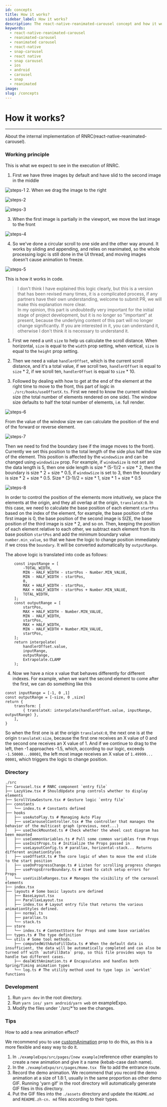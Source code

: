 ```yaml
---
id: concepts
title: How it works?
sidebar_label: How it works?
description: The react-native-reanimated-carousel concept and how it works.
keywords:
  - react-native-reanimated-carousel
  - reanimated-carousel
  - reanimated carousel
  - react-native
  - snap-carousel
  - react native
  - snap carousel
  - ios
  - android
  - carousel
  - snap
  - reanimated
image: 
slug: /concepts
---
```


# How it works?
---

About the internal implementation of RNRC(react-native-reanimated-carousel).

### Working principle
This is what we expect to see in the execution of RNRC.

1. First we have three images by default and have slid to the second image in the middle

![steps-1](../assets/steps-1.png)
2. When we drag the image to the right

![steps-2](../assets/steps-2.png)

![steps-3](../assets/steps-3.png)

3. When the first image is partially in the viewport, we move the last image to the front

![steps-4](../assets/steps-4.png)

4. So we've done a circular scroll to one side and the other way around. It works by sliding and appending, and relies on reanimated, so the whole processing logic is still done in the UI thread, and moving images doesn't cause animation to freeze.

![steps-5](../assets/steps-5.png)

This is how it works in code.

> I don't think I have explained this logic clearly, but this is a version that has been revised many times, it is a complicated process, if any partners have their own understanding, welcome to submit PR, we will make this explanation more clear.  
> In my opinion, this part is undoubtedly very important for the initial stage of project development, but it is no longer so "important" at present, because the underlying content of this part will no longer change significantly. If you are interested in it, you can understand it, otherwise I don't think it is necessary to understand it.  

1. First we need a unit `size` to help us calculate the scroll distance. When horizontal, `size` is equal to the `width` prop setting, when vertical, `size` is equal to the `height` prop setting.

2. Then we need a value `handlerOffset`, which is the current scroll distance, and it's a total value, if we scroll two, `handlerOffset` is equal to `size` * 2, if we scroll ten, `handlerOffset` is equal to `size` * 10.

3. Followed by dealing with how to get at the end of the element at the right time to move to the front, this part of logic in `./src/hooks/useOffsetX.ts`. First we need to know the current window size (the total number of elements rendered on one side). The window size defaults to half the total number of elements, i.e. full render.

![steps-6](../assets/steps-6.jpg)

From the value of the window size we can calculate the position of the end of the forward or reverse element.

![steps-7](../assets/steps-7.jpg)

Then we need to find the boundary (see if the image moves to the front). Currently we set this position to the total length of the side plus half the size of the element. This position is affected by the `windowSize` and can be changed using `windowSize` prop. For example, if `windowSize` is not set and the data length is 5, then one side length is size * (5-1)/2 = size * 2, then the boundary is size * 2 + size * 0.5, if `windowSize` is set to 3, then the boundary is size * 2 + size * 0.5. Size * (3-1)/2 = size * 1, size * 1 + size * 0.5

![steps-8](../assets/steps-8.jpeg)

In order to control the position of the elements more intuitively, we place the elements at the origin, and they all overlap at the origin, `translateX:0`. In this case, we need to calculate the base position of each element `startPos` based on the index of the element, for example, the base position of the first image is 0, the base position of the second image is SIZE, the base position of the third image is size * 2, and so on. Then, keeping the position of each element relative to each other, we subtract each element from its base position `startPos` and add the minimum boundary value `number.min_value`, so that we have the logic to change position immediately if we cross the `boundary`. It will be converted automatically by `outputRange`.

The above logic is translated into code as follows:

```tsx
    const inputRange = [
        -TOTAL_WIDTH,
        MIN - HALF_WIDTH - startPos - Number.MIN_VALUE,
        MIN - HALF_WIDTH - startPos,
        0,
        MAX + HALF_WIDTH - startPos,
        MAX + HALF_WIDTH - startPos + Number.MIN_VALUE,
        TOTAL_WIDTH,
    ];
    const outputRange = [
        startPos,
        MAX + HALF_WIDTH - Number.MIN_VALUE,
        MIN - HALF_WIDTH,
        startPos,
        MAX + HALF_WIDTH,
        MIN - HALF_WIDTH + Number.MIN_VALUE,
        startPos,
    ];
    return interpolate(
        handlerOffset.value,
        inputRange,
        outputRange,
        Extrapolate.CLAMP
    );
```

4. Now we have a nice x value that behaves differently for different indexes. For example, when we want the second element to come after the first, we can do something like this

```tsx
const inputRange = [-1, 0 ,1]
const outputRange = [-size, 0 ,size]
return {
    transform: [
        { translateX: interpolate(handlerOffset.value, inputRange, outputRange) },
    ],
}
```
So when the first one is at the origin `translateX:0`, the next one is at the origin `translateX:size`, because the first one receives an X value of 0 and the second one receives an X value of 1. And if we continue to drag to the left, then -1 approaches -1.5, which, according to our logic, exceeds `-1.50000...00001`, the left most image receives an X value of `1.49999... 00001`, which triggers the logic to change position.

### Directory
```
./src
├── Carousel.tsx # RNRC component `entry file`
├── LazyView.tsx # ShouldUpdate prop controls whether to display elements
├── ScrollViewGesture.tsx # Gesture logic `entry file`
├── constants
│   └── index.ts # Constants defined
├── hooks
│   ├── useAutoPlay.ts # Managing Auto Play
│   ├── useCarouselController.tsx # The controller that manages the behavior of the multicast graph (previous, next...)
│   ├── useCheckMounted.ts # Check whether the wheel cast diagram has been mounted
│   ├── useCommonVariables.ts # Pull some common variables from Props
│   ├── useInitProps.ts # Initialize the Props passed in
│   ├── useLayoutConfig.ts # parallax, horizontal-stack... Returns different animationStyles
│   ├── useOffsetX.ts # The core logic of when to move the end slide to the start position
│   ├── useOnProgressChange.ts # Listen for scrolling progress changes
│   ├── usePropsErrorBoundary.ts # Used to catch setup errors for Props
│   └── useVisibleRanges.tsx # Manages the visibility of the carousel elements
├── index.tsx
├── layouts # Some basic layouts are defined
│   ├── BaseLayout.tsx
│   ├── ParallaxLayout.tsx
│   ├── index.tsx # Layout entry file that returns the various animationStyles defined.
│   ├── normal.ts
│   ├── parallax.ts
│   └── stack.ts
├── store
│   └── index.ts # ContextStore for Props and some base variables
├── types.ts # The type definition
└── utils # Some tool methods.
    ├── computedWithAutoFillData.ts # When the default data is insufficient, the data will be automatically completed and can also be turned off with `autoFillData` prop, so this file provides ways to handle two different cases.
    ├── dealWithAnimation.ts # Encapsulates and handles both Spring/Timing animation types
    └── log.ts # The utility method used to type logs in `worklet` functions
```

### Development
1. Run `yarn dev` in the root directory.
2. Run `yarn ios/ yarn android/yarn web` on exampleExpo.
3. Modify the files under './src/*'to see the changes.

### Tips
How to add a new animation effect?

We recommend you to use [customAnimation](/custom-animations.md) prop to do this, as this is a more flexible and easy way to do it.

1. In `./exampleExpo/src/pages/[new example]`reference other examples to create a new animation and give it a name (kebab-case dash name).
2. In the `./exampleExpo/src/pages/Home.tsx ` file to add the entrance route.
3. Record the demo animation. We recommend that you record the demo animation at a size of 1.8:1, usually in the same proportion as other demo GIF. Running 'yarn gif' in the root directory will automatically generate GIF files in this directory.
4. Put the GIF files into the `./assets` directory and update the `README.md` and `README.zh-cn. md` files according to their types.